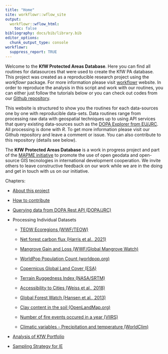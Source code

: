 ```yaml
---
title: "Home"
site: workflowr::wflow_site
output:
  workflowr::wflow_html:
    toc: false
bibliography: docs/bib/library.bib  
editor_options:
  chunk_output_type: console
workflowr:
  suppress_report: TRUE
---
```


Welcome to the **KfW Protected Areas Database**. Here you can find all routines for datasources that were used to create the KfW PA database. This project was created as a reproducible research project using the *workflowr* package. For more information please visit [workflowr](https://github.com/jdblischak/workflowr) website. In order to reproduce the analysis in this script and work with our routines, you can either just follow the tutorials below or you can check out codes from our [Github repository](https://github.com/openkfw/mapme.protectedareas). 

This website is structured to show you the routines for each data-sources one by one with reproducible data-sets. Data routines range from processing raw data with geospatial techniques up to using API services that query existing data-sources such as the [DOPA Explorer from EU/JRC](https://dopa-explorer.jrc.ec.europa.eu/). All processing is done with *R*. To get more information please visit our Github repository and leave a comment or issue. You can also contribute to this repository (details see below).

The **KfW Protected Areas Database** is a work in progress project and part of the [MAPME initiative](https://mapme-initiative.org/) to promote the use of open geodata and open-source GIS tecnologies in international development cooperation. We invite others to leave constructive feedback on our work while we are in the doing and get in touch with us on our initiative. 

Chapters:

- [About this project](README.html)

- [How to contribute](contribute.html)

- [Querying data from DOPA Rest API (DOPA/JRC)](dopa-rest.html)

- Processing Individual Datasets

  - [TEOW Ecoregions (WWF/TEOW)](wwf_teow.html)

  - [Net forest carbon flux (Harris et al., 2021)](carbon-flux.html)
  
  - [Mangrove Gain and Loss (WWF/Global Mangrove Watch)](gmw-mangrove.html)
  
  - [WorldPop Population Count (worldpop.org)](worldpop-population-count.html)

  - [Copernicus Global Land Cover (ESA)](copernicus-land-cover.html)

  - [Terrain Ruggedness Index (NASA/SRTM)](terrain_ruggedness_index.html)
  
  - [Accessibility to Cities (Weiss et al., 2018)](accessibility.html)
  
  - [Global Forest Watch (Hansen et al., 2013)](gfw.html)
  
  - [Clay content in the soil (OpenLandMap.org)](clay-content.html)
  
  - [Number of fire events occured in a year (VIIRS)](fire_event.html)
  
  - [Climatic variables - Precipitation and temperature (WorldClim)](climatic-variables.html)
  
- [Analysis of KfW Portfolio](portfolio_analysis.html)

- [Sampling Strategy for IE](sampling.html)




